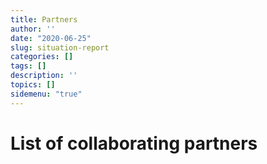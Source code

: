 ```yaml
---
title: Partners
author: ''
date: "2020-06-25"
slug: situation-report
categories: []
tags: []
description: ''
topics: []
sidemenu: "true"
---
```


# List of collaborating partners